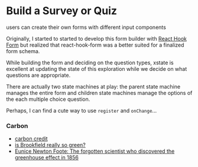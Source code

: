 
<Meta title="design system/organisms/survey/build form" />

# Build a Survey or Quiz

<Subtitle>users can create their own forms with different input components</Subtitle>

Originally, I started to started to develop this form builder with [React Hook Form](https://react-hook-form.com/) but realized that react-hook-form was a better suited for a finalized form schema.

While building the form and deciding on the question types, xstate is excellent at updating the state of this exploration while we decide on what questions are appropriate. 

There are actually two state machines at play: the parent state machine manages the entire form and children state machines manage the options of the each multiple choice question. 

Perhaps, I can find a cute way to use `register` and `onChange`...

<Canvas>
  <Story name="build form">
   <BuildFormStory />
  </Story>
</Canvas>

### Carbon

- [carbon credit](https://carbon.credit/)
- [is Brookfield really so green?](https://www.theglobeandmail.com/business/commentary/article-brookfield-private-equity-decarbonization/)
- [Eunice Newton Foote: The forgotten scientist who discovered the greenhouse effect in 1856](https://boingboing.net/2024/03/16/eunice-newton-foote-the-forgotten-scientist-who-discovered-the-greenhouse-effect-in-1856.html)